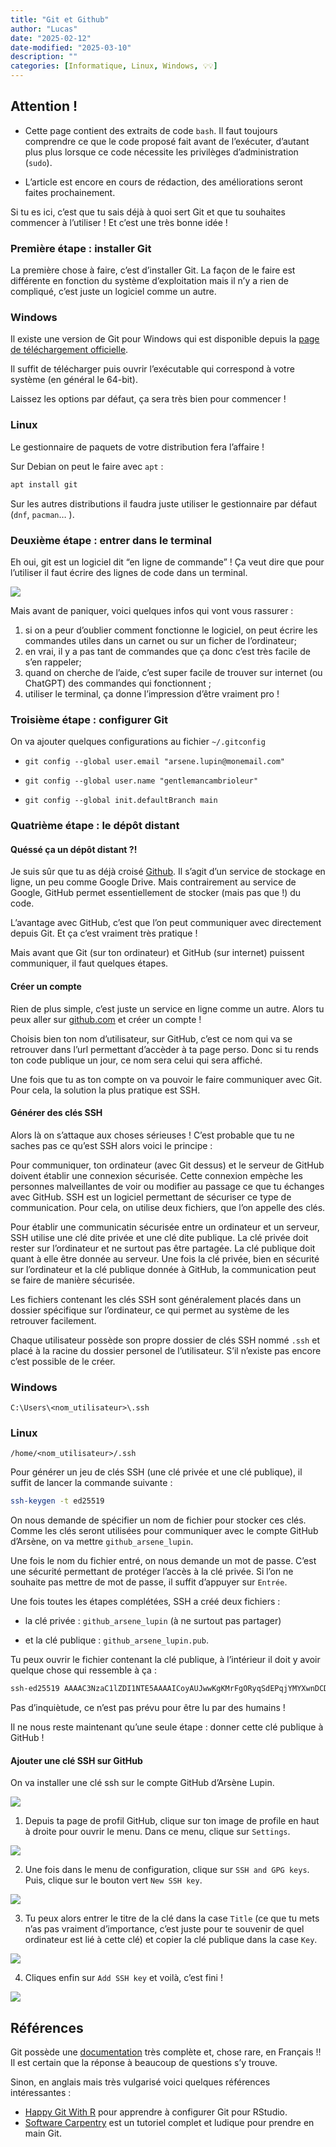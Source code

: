 ```yaml
---
title: "Git et Github"
author: "Lucas"
date: "2025-02-12"
date-modified: "2025-03-10"
description: ""
categories: [Informatique, Linux, Windows, 💡💡]
---
```



::: callout-warning
# Attention !

- Cette page contient des extraits de code `bash`. Il faut toujours comprendre ce que le code proposé fait avant de l'exécuter, d'autant plus plus lorsque ce code nécessite les privilèges d'administration (`sudo`).

- L'article est encore en cours de rédaction, des améliorations seront faites prochainement.
:::

Si tu es ici, c'est que tu sais déjà à quoi sert Git et que tu souhaites commencer à l'utiliser ! Et c'est une très bonne idée ! 

### Première étape : installer Git

La première chose à faire, c'est d'installer Git. La façon de le faire est différente en fonction du système d'exploitation mais il n'y a rien de compliqué, c'est juste un logiciel comme un autre.

::: {.panel-tabset}

### Windows

Il existe une version de Git pour Windows qui est disponible depuis la [page de téléchargement officielle](https://git-scm.com/downloads/win).

Il suffit de télécharger puis ouvrir l'exécutable qui correspond à votre système (en général le 64-bit).

Laissez les options par défaut, ça sera très bien pour commencer ! 

### Linux

Le gestionnaire de paquets de votre distribution fera l'affaire !

Sur Debian on peut le faire avec `apt` :

```bash
apt install git

```

Sur les autres distributions il faudra juste utiliser le gestionnaire par défaut (`dnf`, `pacman`... ).

:::


### Deuxième étape : entrer dans le terminal

Eh oui, git est un logiciel dit "en ligne de commande" ! Ça veut dire que pour l'utiliser il faut écrire des lignes de code dans un terminal.

![](./hackerman.png){fig-align="center"}

Mais avant de paniquer, voici quelques infos qui vont vous rassurer :

1. si on a peur d'oublier comment fonctionne le logiciel, on peut écrire les commandes utiles dans un carnet ou sur un ficher de l'ordinateur;
2. en vrai, il y a pas tant de commandes que ça donc c'est très facile de s'en rappeler;
3. quand on cherche de l'aide, c'est super facile de trouver sur internet (ou ChatGPT) des commandes qui fonctionnent ;
4. utiliser le terminal, ça donne l'impression d'être vraiment pro !

### Troisième étape : configurer Git

On va ajouter quelques configurations au fichier `~/.gitconfig`

- `git config --global user.email "arsene.lupin@monemail.com"`

- `git config --global user.name "gentlemancambrioleur"`

- `git config --global init.defaultBranch main`

### Quatrième étape : le dépôt distant

#### Quéssé ça un dépôt distant ?!

Je suis sûr que tu as déjà croisé [Github](https://github.com). Il s'agit d'un service de stockage en ligne, un peu comme Google Drive.
Mais contrairement au service de Google, GitHub permet essentiellement de stocker (mais pas que !) du code.

L'avantage avec GitHub, c'est que l'on peut communiquer avec directement depuis Git. Et ça c'est vraiment très pratique !

Mais avant que Git (sur ton ordinateur) et GitHub (sur internet) puissent communiquer, il faut quelques étapes.

#### Créer un compte

Rien de plus simple, c'est juste un service en ligne comme un autre. Alors tu peux aller sur [github.com](https://github.com) et créer un compte !

::: callout-tip
Choisis bien ton nom d'utilisateur, sur GitHub, c'est ce nom qui va se retrouver dans l'url permettant d'accèder à ta page perso. Donc si tu rends ton code publique un jour, ce nom sera celui qui sera affiché.
:::

Une fois que tu as ton compte on va pouvoir le faire communiquer avec Git. Pour cela, la solution la plus pratique est SSH.

#### Générer des clés SSH

Alors là on s'attaque aux choses sérieuses ! C'est probable que tu ne saches pas ce qu'est SSH alors voici le principe :

Pour communiquer, ton ordinateur (avec Git dessus) et le serveur de GitHub doivent établir une connexion sécurisée. Cette connexion empèche les personnes malveillantes de voir ou modifier au passage ce que tu échanges avec GitHub. SSH est un logiciel permettant de sécuriser ce type de communication. Pour cela, on utilise deux fichiers, que l'on appelle des clés.

::: callout-tip
Pour établir une communicatin sécurisée entre un ordinateur et un serveur, SSH utilise une clé dite privée et une clé dite publique.
La clé privée doit rester sur l'ordinateur et ne surtout pas être partagée.
La clé publique doit quant à elle être donnée au serveur.
Une fois la clé privée, bien en sécurité sur l'ordinateur et la clé publique donnée à GitHub, la communication peut se faire de manière sécurisée.
:::


Les fichiers contenant les clés SSH sont généralement placés dans un dossier spécifique sur l'ordinateur, ce qui permet au système de les retrouver facilement.

Chaque utilisateur possède son propre dossier de clés SSH nommé `.ssh` et placé à la racine du dossier personel de l'utilisateur. S'il n'existe pas encore c'est possible de le créer.

::: {.panel-tabset}

### Windows

```
C:\Users\<nom_utilisateur>\.ssh
```

### Linux

```
/home/<nom_utilisateur>/.ssh
```

:::

Pour générer un jeu de clés SSH (une clé privée et une clé publique), il suffit de lancer la commande suivante :

```bash
ssh-keygen -t ed25519
```

On nous demande de spécifier un nom de fichier pour stocker ces clés. Comme les clés seront utilisées pour communiquer avec le compte GitHub d'Arsène, on va mettre `github_arsene_lupin`.

Une fois le nom du fichier entré, on nous demande un mot de passe. C'est une sécurité permettant de protéger l'accès à la clé privée. Si l'on ne souhaite pas mettre de mot de passe, il suffit d'appuyer sur `Entrée`.

Une fois toutes les étapes complétées, SSH a créé deux fichiers :

- la clé privée : `github_arsene_lupin` (à ne surtout pas partager)

- et la clé publique : `github_arsene_lupin.pub`.

Tu peux ouvrir le fichier contenant la clé publique, à l'intérieur il doit y avoir quelque chose qui ressemble à ça :

```.bash
ssh-ed25519 AAAAC3NzaC1lZDI1NTE5AAAAICoyAUJwwKgKMrFgORyqSdEPqjYMYXwnDCDO59GCmYlV
```

Pas d'inquiètude, ce n'est pas prévu pour être lu par des humains !

Il ne nous reste maintenant qu'une seule étape : donner cette clé publique à GitHub !

#### Ajouter une clé SSH sur GitHub

On va installer une clé ssh sur le compte GitHub d'Arsène Lupin.

![](github_home.png)


1. Depuis ta page de profil GitHub, clique sur ton image de profile en haut à droite pour ouvrir le menu. Dans ce menu, clique sur `Settings`.

![](github_menu.png)

2. Une fois dans le menu de configuration, clique sur `SSH and GPG keys`.
Puis, clique sur le bouton vert `New SSH key`.

![](github_keys.png)


3. Tu peux alors entrer le titre de la clé dans la case `Title` (ce que tu mets n'as pas vraiment d'importance, c'est juste pour te souvenir de quel ordinateur est lié à cette clé) et copier la clé publique dans la case `Key`.


![](github_ssh.png)

4. Cliques enfin sur `Add SSH key` et voilà, c'est fini !


![](github_key_added.png)

::: callout-note
# Références

Git possède une [documentation](https://git-scm.com/book/fr/v2) très complète et, chose rare, en Français !! Il est certain que la réponse à beaucoup de questions s'y trouve.

Sinon, en anglais mais très vulgarisé voici quelques références intéressantes :

- [Happy Git With R](https://happygitwithr.com/) pour apprendre à configurer Git pour RStudio.
- [Software Carpentry](https://swcarpentry.github.io/git-novice/index.html) est un tutoriel complet et ludique pour prendre en main Git.


:::
